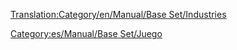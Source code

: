 [[Translation:Category/en/Manual/Base Set/Industries]]

{{en/Bilingual box| es
| Esta es una lista categorízada de todas las [[es/Manual/Industrias|industrias]] de OpenTTD. Las industrias se subcategorizan por el clima y por la posición en la cadena de distribución de la producción. Un listado completo también está disponible en la parte inferior de esta categoría. Para imágenes vea la [[:Category:en/Manual/Base Set/Industries|categoría en inglés]].
| This is a categorised list of all [[es/Manual/Industrias]] in OpenTTD.  Industries are subcategorised by Climate and by position in the industry chain, and a complete listing is also available at the bottom of this category.}}

[[Category:es/Manual/Base Set/Juego]]